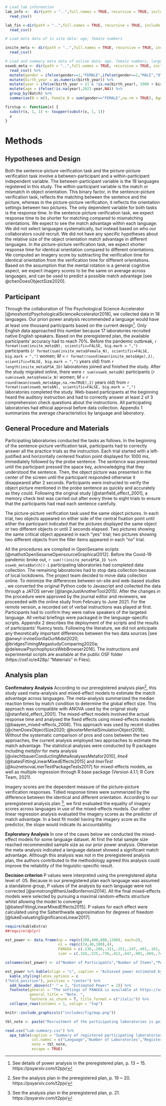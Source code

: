 

```r
# Load lab information
lab_info <-  dir(path = "..",full.names = TRUE, recursive = TRUE, include.dirs = TRUE, pattern = "Lab_info.csv")  %>%
  read_csv()

lab_fin <-dir(path = "..",full.names = TRUE, recursive = TRUE, include.dirs = TRUE, pattern = "lab_fin.csv")  %>%
  read_csv()

# Load meta data of in site data: age, female numbers

insite_meta <- dir(path = "..",full.names = TRUE, recursive = TRUE, include.dirs = TRUE, pattern = "insite_meta.csv") %>%
  read_csv() 

# Load and summary meta data of online data: age, female numbers, language proficiency
osweb_meta <- dir(path = "..",full.names = TRUE, recursive = TRUE, include.dirs = TRUE, pattern = "jatos_meta.csv") %>%
  read_csv() %>%
  mutate(gender = ifelse(gender==1,"FEMALE",ifelse(gender==2,"MALE","OTHER"))) %>%
  mutate(birth_year = as.numeric(birth_year)) %>%
  mutate(year = ifelse(birth_year > 21 & !is.na(birth_year), 1900 + birth_year, 2000 + birth_year)) %>%
  mutate(age = ifelse(!is.na(year),2021-year,NA)) %>%
  group_by(Batch) %>%
  summarise(N = n(), Female_N = sum(gender=="FEMALE",na.rm = TRUE), Age = mean(age, na.rm=TRUE), Proficiency = mean(lang_prof))

```


```r
firstup <- function(x) {
  substr(x, 1, 1) <- toupper(substr(x, 1, 1))
  x
}
```



# Methods

## Hypotheses and Design

Both the sentence-picture verification task and the picture-picture verification task involve  a between-participant and a within-participant independent variable. The between-participant variable is the 18 languages registered in this study. The within-participant variable is the match or mismatch in object orientation. This binary factor, in the sentence-picture verification task, reflects the matching between the sentence and the picture, whereas in the picture-picture verification, it reflects the orientation settings between two pictures. The only dependent variable for both tasks is the response time. 
In the sentence-picture verification task, we expect response time to be shorter for matching compared to mismatching orientations. We expect to see the match advantage within each language. We did not select languages systematically, but instead based on who our collaborators could recruit. We did not have any specific hypotheses about the relative size of the object orientation match advantage in different languages. In the picture-picture verification task, we expect shorter response time for identical orientation compared to different orientations. We computed an imagery score by subtracting the verification time for identical orientation from the verification time for different orientations. Based on the assumption that the mental rotation is a general cognitive aspect, we expect imagery scores to be the same on average across languages, and can be used to predict a possible match advantage [see @chenDoesObjectSize2020]. 


## Participant

Through the collaboration of The Psychological Science Accelerator [@moshontzPsychologicalScienceAccelerator2018], we collected data in 18 languages. Our priori power analysis recommended a language would have at least one thousand participants based on the current design[^1]. Only English data approached this number because 17 laboratories recruited native English speakers. Based on the preregistered plan, the available participants’ accuracy had to reach 70%. Before the pandemic outbreak, `r format(sum(insite_meta$N), scientific=FALSE, big.mark = ",")` participants (`r format(sum(insite_meta$Female_N), scientific=FALSE, big.mark = ",")` women; *M* = `r format(round(mean(insite_meta$Age),2), scientific=FALSE, big.mark = ",")` years old) from `r length(insite_meta$PSA_ID)` laboratories joined and finished the study. After the study migrated online, there were `r sum(osweb_meta$N)` participants (`r sum(osweb_meta$Female_N)` women; *M* = `r round(mean(osweb_meta$Age,na.rm=TRUE),2)` years old) from `r format(sum(osweb_meta$N), scientific=FALSE, big.mark = ",")` laboratories completed the study. Web-based participants at the beginning heard the auditory instruction and had to correctly answer at least 2 of 3 comprehension check questions about the instructions. All participating laboratories had ethical approval before data collection. Appendix 1 summarizes the average characteristics by language and laboratory. 

[^1]: See details of power analysis in the preregistered plan, p. 13 ~ 15. https://psyarxiv.com/t2pjv/

## General Procedure and Materials

Participating laboratories conducted the tasks as follows. In the beginning of the sentence-picture verification task, participants had to correctly answer all the practice trials as the instruction. <!---(see \autoref{fig:procedure} for an outline of the general procedure). The sentence-picture verification task will start before or after the survey of @phillsGenderedSocialCategoryinpreparation.---> Each trial started with a left-justified and horizontally centered fixation point displayed for 1000 ms, immediately followed by the probe sentence. The sentence was presented until the participant pressed the space key, acknowledging that they understood the sentence. Then, the object picture was presented in the center of the screen until the participant responded otherwise it disappeared after 2 seconds. Participants were instructed to verify the object picture mentioned in the probe sentence as quickly and accurately as they could. Following the original study [@stanfield_effect_2001], a memory check test was carried out after every three to eight trials to ensure that the participants had read each sentence carefully. 

The picture-picture verification task used the same object pictures. In each trial, two objects appeared on either side of the central fixation point until either the participant indicated that the pictures displayed the same object or two different objects or until 2 seconds elapsed. Two pictures showing the same critical object appeared in each “yes” trial; two pictures showing two different objects from the filler items appeared in each “no” trial. 


All the procedures are compiled in OpenSesame scripts [@mathotOpenSesameOpensourceGraphical2012].  Before the Covid-19 pandemic broke out, `r sum(!(insite_meta$PSA_ID %in% osweb_meta$Batch))-1` participating laboratories had completed data collection. The remaining laboratories had to stop data collection because of local lockdowns. The project team decided to move data collection online. To minimize the differences between on-site and web-based studies , we converted the original Python code to Javascript and collected the data through a JATOS server [@langeJustAnotherTool2015]. After the changes in the procedure were approved by the journal editor and reviewers, we proceeded with the online study from February to June 2021. For the remote version, a recorded set of verbal instructions was played at first. Participants had to confirm they were native speakers of the targeted language. All verbal briefings were packaged in the language-specific scripts. Appendix 2 describes the deployment of the scripts and the results of participants’ fluency tests. Following the literature, we did not anticipate any theoretically important differences between the two data sources [see @anwyl-irvineGorillaOurMidst2020; @bridgesTimingMegastudyComparing2020a; @deleeuwPsychophysicsWebBrowser2016]. The instructions and experimental scripts are available at the public OSF folder (https://osf.io/e428p/ "Materials" in Files). 

## Analysis plan

**Confirmatory Analysis** According to our preregistered analysis plan[^2], this study used meta-analysis and mixed-effect models to estimate the match advantage across languages. The meta-analysis summarized the median reaction times by match condition to determine the global effect size. This approach was compatible with ANOVA used by the original study [@stanfield_effect_2001]. The mixed-effect models involved the actual response time and analysed the fixed effects using mixed-effects models [@baayen_mixed-effects_2008]. This approach was used by recent studies [@chenDoesObjectSize2020; @kosterMentalSimulationObject2018]. Without the systematic comparison of pros and cons between the two approaches, the current analysis employed two approaches to estimate the match advantage. 
The statistical analyses were conducted by R packages  including *metafor* for meta analysis [@viechtbauerConductingMetaAnalysesMetafor2010], *lme4* [@batesFittingLinearMixedEffects2015] and *lmerTest* [@kuznetsovaLmerTestPackageTests2017] for mixed-effects models, as well as multiple regression through R base package (Version 4.1.1; R Core Team, 2021). 

Imagery scores are the dependent measure of the picture-picture verification responses. Tidied response times were summarized by the difference between the identical and different orientation. According to our preregistered analysis plan [^3], we first evaluated the equality of imagery scores across languages in use of the mixed-effects models. Our other linear regression analysis evaluated the imagery scores as the predictor of match advantage. In a best fit model having the imagery score as the predictor, the slope would indicate its accountability.

[^2]: See the analysis plan in the preregistered plan, p. 19 ~ 20. https://psyarxiv.com/t2pjv/

[^3]: See the analysis plan in the preregistered plan, p. 21. https://psyarxiv.com/t2pjv/


**Exploratory Analysis** In one of the cases below we conducted the mixed-effect models for some language dataset. At first the total sample size reached recommended sample size as our prior power analysis. Otherwise the meta-analysis indicated a language dataset showed a significant match advantage. Although this analysis was not in the preregistered analysis plan, the authors contributed to the methodology agreed this analysis could improve the reliability of the linguistic-specific result.  

**Decision criterion** P values were interpreted using the preregistered alpha level of .05. Because in our preregistered plan each language was assumed a standalone group, P values  of the analysis by each language were not corrected [@armstrongWhenUseBonferroni2014]. All the final mixed-effects models were selected by pursuing a maximal random-effects structure whilst allowing the model to converge [@batesFittingLinearMixedEffects2015]. P values for each effect were calculated using the Satterthwaite approximation for degrees of freedom [@lukeEvaluatingSignificanceLinear2017].



<!---
```r
##knitr::include_graphics(c("includes/fig/fig02.png"))
```
--->



```r
require(kableExtra)
##require(dplyr)

est_power <- data.frame(np = rep(c(200,400,800,1200), each=3),
                        ni = rep(c(24,48,100),4),
                        PANGEA = c(.136,.208,.311,.151,.247,.401,.161,.274,.471,.165,.285,.500),
                        simr = c(.326,.525,.736,.412,.647,.901,.469,.748,.943,.480,.779,.965)) 

colnames(est_power) <- c("Number of Participants","Number of Items","PANGEA","simr")

est_power %>% kable(align = "c", caption = "Achieved power estimated by PANGEA and simr.", booktabs = TRUE) %>%
  kable_styling(latex_options = c
("hold_position"), position = "center") %>%
  add_header_above(c(" " = 2, "Estimated Power" = 2)) %>%
  footnote(general = "The settings of PANGEA is available at https://osf.io/mxnrb/",
           general_title = "Note. ",
           footnote_as_chunk = T, title_format = c("italic")) %>%
  collapse_rows(columns = 1, valign = "top")
```


```r
knitr::include_graphics(c("includes/fig/map.png"))
```

```r

tbl_note <- paste("Recruitment of the participating laboratories is going on while we submitted this proposal. Last updated:", format(Sys.Date(), "%Y/%m/%d"))

read.csv("Lab-summary.csv") %>%
  apa_table(caption = "Summary of registered participating laboratories in the function of primary languages and sample size.",
            col.names = c("Language","Number of Laboratories","Registered Sample Size"),
            note = tbl_note,
            escape = TRUE)
```

